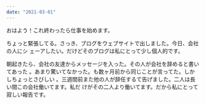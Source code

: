 ```yaml
---
date: "2021-03-01"
---
```


おはよう！これ終わったら仕事を始めます。

ちょっと緊張してる。さっき、ブログをウェブサイトで出しました。今日、会社の人にシ
ェーアしたい。だけどそのブログは私にとって少し個人的です。

朝起きたら、会社の友達からメッセージを入った。その人が会社を辞めると書いてあった
。あまり驚いてなかった。も数ヶ月前から同じことが言ってた。しかしちょっとさびしい
。三週間前また他の人が辞任するて告げました。二人は長い間この会社働いてます。私だ
けがその二人より働いてます。だから私にとって寂しい報告です。
